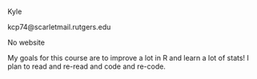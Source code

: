 Kyle

kcp74@scarletmail.rutgers.edu

No website

My goals for this course are to improve a lot in R and learn a lot of stats! I plan to read and re-read and code and re-code.